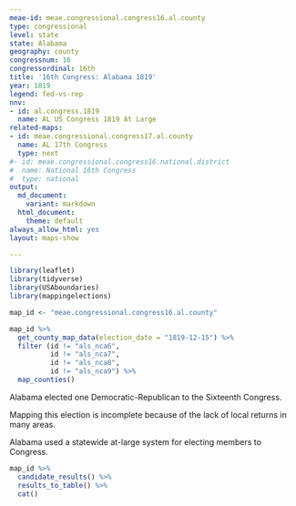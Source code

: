 ```yaml
---
meae-id: meae.congressional.congress16.al.county
type: congressional
level: state
state: Alabama
geography: county
congressnum: 16
congressordinal: 16th
title: '16th Congress: Alabama 1819'
year: 1819
legend: fed-vs-rep
nnv:
- id: al.congress.1819
  name: AL US Congress 1819 At Large
related-maps:
- id: meae.congressional.congress17.al.county
  name: AL 17th Congress
  type: next
#- id: meae.congressional.congress16.national.district
#  name: National 16th Congress
#  type: national
output:
  md_document:
    variant: markdown
  html_document:
    theme: default
always_allow_html: yes
layout: maps-show

---
```


```r
library(leaflet)
library(tidyverse)
library(USAboundaries)
library(mappingelections)

map_id <- "meae.congressional.congress16.al.county"
```

<div class="map">

```r
map_id %>%
  get_county_map_data(election_date = "1819-12-15") %>%
  filter (id != "als_nca6",
          id != "als_nca7",
          id != "als_nca8",
          id != "als_nca9") %>% 
  map_counties()
```

</div>

Alabama elected one Democratic-Republican to the Sixteenth Congress.

Mapping this election is incomplete because of the lack of local returns in many areas.

Alabama used a statewide at-large system for electing members to Congress. 

<div class="results-table">

```r
map_id %>%
  candidate_results() %>%
  results_to_table() %>%
  cat()
```

</div>
